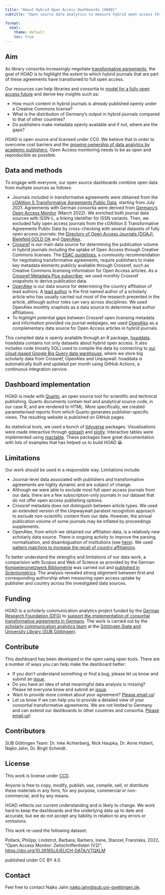 ```yaml
---
title: "About Hybrid Open Access Dashboards (HOAD)"
subtitle: "Open source data analytics to measure hybrid open access through transformative agreements"

format:
  html:
    theme: default
    toc: true
---
```


## Aim

As library consortia increasingly negotiate [transformative agreements](https://esac-initiative.org/about/transformative-agreements/), the goal of HOAD is to highlight the extent to which hybrid journals that are part of  these agreements have transitioned to full open access.

Our resources can help libraries and consortia to [model 
for a fully open access future](https://esac-initiative.org/about/transformative-agreements/reference-guide/) and derive key insights such as:

- How much content in hybrid journals is already published openly under a Creative Commons license?
- What is the distribution of Germany’s output in hybrid journals compared to that of other countries?
- Do publishers make metadata openly available and if not, where are the gaps?

HOAD is open source and licensed under CC0. We believe that in order to overcome cost barriers and the [growing ownership of data analytics by academic publishers](https://www.science.org/doi/10.1126/science.aba3763), Open Access monitoring needs to be as open and reproducible as possible.


## Data and methods

To engage with everyone, our open source dashboards combine open data from multiple sources as follows:

- Journals included in transformative agreements were obtained from the [cOAlition S Transformative Agreements Public Data](https://journalcheckertool.org/transformative-agreements/), starting from July 2021. Agreements with German consortia were derived from [Germany's Open Access Monitor](https://doi.org/10.26165/JUELICH-DATA/VTQXLM) (March 2022). We enriched both journal data sources with ISSN-L, a linking identifier for ISSN variants. Then, we excluded fully open access journals from the cOAlition S Transformative Agreements Public Data by cross-checking with several datasets of fully open access journals: the [Directory of Open Access Journals (DOAJ)](https://doaj.org/), [Bielefeld GOLD OA](https://doi.org/10.4119/unibi/2961544) and [OpenAlex](https://openalex.org/).
- [Crossref](https://www.crossref.org/) is our main data source for determining the publication volume in hybrid journals including the uptake of Open Access through Creative Commons licenses. The [ESAC guidelines](https://esac-initiative.org/about/transformative-agreements/reference-guide/), a community recommendation for negotiating transformative agreements, require publishers to make key metadata elements publicly available through Crossref, such as Creative Commons licensing information for Open Access articles. As a [Crossref Metadata Plus subscriber](https://www.crossref.org/services/metadata-retrieval/metadata-plus/), we used monthly Crossref snapshots to derive publication data.
- [OpenAlex](https://openalex.org/) is our data source for determining the country affiliation of lead authors. A [lead author](https://en.wikipedia.org/wiki/Lead_author) is the first named author of a scholarly article who has usually carried out most of the research presented in the article, although author roles can vary across disciplines. We used OpenAlex monthly snaphots as a data source to determine lead author affiliations.
- To highlight potential gaps between Crossref open licensing metadata and information provided via journal webpages, we used [OpenAlex](https://openalex.org/) as a complementary data source for Open Access articles in hybrid journals.

This compiled data is openly available through an R package, [hoaddata](https://subugoe.github.io/hoaddata/). hoaddata contains not only datasets about hybrid open access. It also includes code (mostly SQL) used to compile the data by connecting to [our cloud-based Google Big Query data warehouse](https://subugoe.github.io/scholcomm_analytics/data.html), where we store big scholarly data from Crossref, OpenAlex and Unpaywall. hoaddata is automatically built and updated per month using GitHub Actions, a continuous integration service. 

## Dashboard implementation

HOAD is made with [Quarto](https://quarto.org/), an open source tool for scientific and technical publishing. Quarto documents contain text and analytical source code, in our case R, and are rendered to HTML. More specifically, we created parameterised reports from which Quarto generates publisher-specific views. The resulting website is published on GitHub pages.

As statistical tools, we used a bunch of [tidyverse](https://www.tidyverse.org/) packages. Visualisations were made interactive through [ggiraph](https://davidgohel.github.io/ggiraph/) and [plotly](https://plotly.com/r/). Interactive tables were implemented using [reactable](https://glin.github.io/reactable/). These packages have great documentation with lots of examples that has helped us to build HOAD 😀.

## Limitations

Our work should be used in a responsible way. Limitations include:

- Journal-level data associated with publishers and transformative agreements are highly dynamic and are subject of change. 
- Although we were able to exclude most full open access journals from our data, there are a few subscription-only journals in our dataset that do not offer open access publishing options.
- Crossref metadata does not distinguish between article types. We used an extended version of the Unpwaywall paratext recognition approach to exclude non-scientific content from our data. However, the annual publication volume of some journals may be inflated by proceedings supplements.
- OpenAlex, from which we obtained our affiliation data, is a relatively new scholarly data source. There is ongoing activity to improve the parsing, normalisation, and disambiguation of institutions (see [here](https://doi.org/10.48550/arXiv.2205.01833)). We used [pattern matching to increase the recall of country affiliations](https://github.com/subugoe/hoaddata/blob/main/inst/sql/cr_openalex_inst_full.sql).

To better understand the strengths and limitations of our data work, a comparision with Scopus and Web of Science as provided by the German [Kompetenznetzwerk Bibliometrie](https://bibliometrie.info/) was carried out and [published in Scientometrics](https://doi.org/10.1007/s11192-025-05390-3). The analysis revealed strong alignment between first and corresponding authorship when measuring open access uptake by publisher and country across the investigated data sources.

## Funding

HOAD is a scholarly communication analytics project funded by the [German Research Foundation (DFG)](https://gepris.dfg.de/gepris/projekt/416115939) to [support the implementation of consortial transformative agreements in Germany](https://doi.org/10.5282/o-bib/2017H2S87-95). The work is carried out by the [scholarly communication analytics team](https://subugoe.github.io/scholcomm_analytics/about.html) at the [Göttingen State and University Library (SUB Göttingen)](https://www.sub.uni-goettingen.de/sub-aktuell/).

## Contribute

This dashboard has been developed in the open using open tools. There are a number of ways you can help make the dashboard better:

- If you don’t understand something or find a bug, please let us know and submit an [issue](https://github.com/subugoe/hoaddash/issues).
- Do you have an idea of what meaningful data analysis is missing? Please let everyone know and submit an [issue](https://github.com/subugoe/hoaddash/issues).
-  Want to provide more context about your agreement? [Please email us](mailto:najko.jahn@sub.uni-goettingen.de)!
- Let us know if we can help you to provide a detailed view of your consortial transformative agreements. We are not limited to Germany and can extend our dashboards to other countries and consortia. [Please email us](mailto:najko.jahn@sub.uni-goettingen.de)!

## Contributors

SUB Göttingen Team: Dr. Inke Achterberg, Nick Haupka, Dr. Anne Hobert, Najko Jahn, Dr. Birgit Schmidt.

## License

This work is license under [CC0](https://creativecommons.org/publicdomain/zero/1.0/legalcode). 

Anyone is free to copy, modify, publish, use, compile, sell, or distribute these materials in any form, for any purpose, commercial or non-commercial, and by any means.

HOAD reflects our current understanding and is likely to change. We work hard to keep the dashboards and the underlying data up to date and accurate, but we do not accept any liability in relation to any errors or omissions.

This work re-used the following dataset:

Pollack, Philipp; Lindstrot, Barbara; Barbers, Irene, Stanzel, Franziska, 2022, "Open Access Monitor: Zeitschriftenlisten (V2)", <https://doi.org/10.26165/JUELICH-DATA/VTQXLM> 

published under CC BY 4.0.

## Contact

Feel free to contact Najko Jahn <najko.jahn@sub.uni-goettingen.de>.
